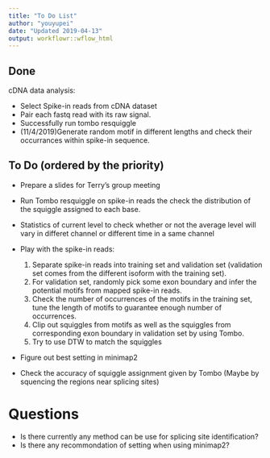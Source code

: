 ```yaml
---
title: "To Do List"
author: "youyupei"
date: "Updated 2019-04-13"
output: workflowr::wflow_html
---
```


## Done

cDNA data analysis:

  * Select Spike-in reads from cDNA dataset
  * Pair each fastq read with its raw signal.
  * Successfully run tombo resquiggle
  * (11/4/2019)Generate random motif in different lengths and check their occurrances within spike-in sequence.


## To Do (ordered by the priority)

* Prepare a slides for Terry's group meeting

* Run Tombo resquiggle on spike-in reads the check the distribution of the squiggle assigned to each base.

* Statistics of current level to check whether or not the average level will vary in differet channel or different time in a same channel

* Play with the spike-in reads: 

	1. Separate spike-in reads into training set and validation set (validation set comes from the different isoform with the training set).
	2. For validation set, randomly pick some exon boundary and infer the potential motifs from mapped spike-in reads.
	3. Check the number of occurrences of the motifs in the training set, tune the length of motifs to guarantee enough number of occurrences. 
	4. Clip out squiggles from motifs as well as the squiggles from corresponding exon boundary in validation set by using Tombo.
	6. Try to use DTW to match the squiggles

* Figure out best setting in minimap2

* Check the accuracy of squiggle assignment given by Tombo (Maybe by squencing the regions near splicing sites)

# Questions

* Is there currently any method can be use for splicing site identification?
* Is there any recommondation of setting when using minimap2?

